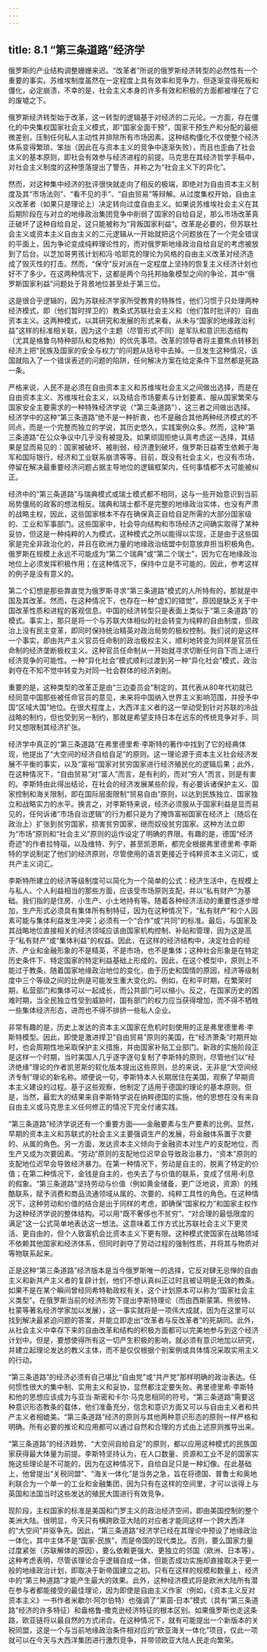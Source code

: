 ```yaml
---
---
---
```

title: 8.1 “第三条道路”经济学
---



俄罗斯的产业结构调整姗姗来迟。“改革者”所说的俄罗斯经济转型的必然性有一个重要的事实。苏维埃制度虽然在一定程度上具有效率和竞争力，但逐渐变得死板和僵化，必定崩溃，不幸的是，社会主义本身的许多有效和积极的方面都被埋在了它的废墟之下。

俄罗斯经济转型始于改革，这一转型的逻辑基于对经济的二元论。一方面，存在僵化的中央集权国家社会主义模式，即“国家全面干预”，国家干预生产和分配的最细微差别，压制任何私人主动性并排除所有市场因素。这种结构僵化不仅使整个经济体系变得繁琐、笨拙（因此在与资本主义的竞争中逐渐失败），而且也歪曲了社会主义的基本原则，即社会有效参与经济进程的前提。马克思在其经济哲学手稿中，对社会主义制度的这种堕落提出了警告，并称之为“社会主义下的异化”。

然而，对这种集中经济的批评很快就走向了相反的极端，即绝对为自由资本主义制度及其“市场法则”、“看不见的手”、“自由贸易”等辩解。从过度集权开始，自由主义改革者（如果只是理论上）决定转向过度自由主义。如果说苏维埃社会主义在其后期阶段在与对立的地缘政治集团竞争中削弱了国家的自给自足，那么市场改革真正破坏了这种自给自足，这只能被称为“背叛国家利益”。改革是必要的，但苏联社会主义或资本主义自由主义的二元逻辑从一开始就把这个问题放在了一个完全错误的平面上，因为争论变成纯粹理论性的，而对俄罗斯地缘政治自给自足的考虑被放到了后台。以芝加哥男孩计划和冯·哈耶克的理论为风格的自由主义改革对经济造成了毁灭性的打击。然而，“保守”反对派在一定程度上坚持的恢复主义经济计划也好不了多少。在这两种情况下，这都是两个乌托邦抽象模型之间的争论，其中“俄罗斯国家利益”问题处于背景地位甚至处于第三位。

这是很合乎逻辑的，因为苏联经济学家所受教育的特殊性，他们习惯于只处理两种经济模式，即（他们暂时捍卫的）教条式苏联社会主义和（他们暂时批评的）自由资本主义。这两种模式，以其研究和发展的形式来看，从未与“国家的地缘政治利益”这样的标准相关联，因为这个主题（尽管形式不同）是军队和意识形态结构（尤其是格鲁乌特种部队和克格勃）的优先事项。改革的领导者将主要焦点转移到经济上把“民族及国家的安全与权力”的问题从括号中去掉。一旦发生这种情况，该国就陷入了一个错误表述的问题的陷阱，任何解决方案在给定条件下显然都是死路一条。

严格来说，人民不是必须在自由资本主义和苏维埃社会主义之间做出选择，而是在自由资本主义、苏维埃社会主义，以及结合市场要素与计划要素、服从国家繁荣与国家安全主要需求的一种特殊经济学说（“第三条道路”），这三者之间做出选择。经济学中的这种“第三条道路”绝不是一种折衷，也不是融合其他两种经济模式的不同点，而是一个完整而独立的学说，其历史悠久，实践案例众多。然而，这种“第三条道路”在公众争议中几乎没有被提及。如果顽固拒绝认真考虑这一选择，其结果是显而易见的：国家被破坏、被削弱，经济遭到破坏，俄罗斯日益寄生依赖于海军和国际银行，经济和工业联系崩溃等等。目前，既没有社会主义，也没有市场，停留在解决最重要经济问题占据主导地位的逻辑框架内，任何事情都不太可能被纠正。

经济中的“第三条道路”与瑞典模式或瑞士模式都不相同，这与一些开始意识到当前局势僵局的政客的想法相反。瑞典和瑞士都不是完整的地缘政治实体，也没有严肃的战略主权，因此，这些国家根本不存在确保真正自给自足所需的大部分国家级的、工业和军事部门。这些国家中，社会导向结构和市场经济之间确实取得了某种妥协，但这是一种纯粹的人为模式，这种模式之所以能得以实现，正是由于这些国家是完全非政治化的，并且在欧洲力量的地缘政治结盟中刻意放弃担当积极角色。俄罗斯在规模上永远不可能成为“第二个瑞典”或“第二个瑞士”，因为它在地缘政治地位上必须发挥积极作用；在这种情况下，保持中立是不可能的。因此，参考这样的例子是没有意义的。

第二个幻想是那些靠直觉为俄罗斯寻求“第三条道路”模式的人所特有的，那就是中国及其改革。然而，在这种情况下，也存在一种“虚幻的错觉”，原因是缺乏关于中国改革性质和进程的客观信息。中国的经济转型只是表面上类似于“第三条道路”的模式。事实上，那只是将一个与苏联大体相似的社会转变为纯粹的自由制度，但政治上没有民主变革，即同时保持统治精英对政治局势的极权控制。我们说的是这样一个事实，即由共产主义官员任命制的政治极权主义，顺利地转变为同样是官员任命制的经济垄断极权主义。这种官员任命制从一开始就寻求切断任何自下而上进行经济竞争的可能性。一种“异化社会”模式顺利过渡到另一种“异化社会”模式，政治剥夺在不知不觉中转变为对同一社会群体的经济剥削。

重要的是，这种类型的改革正是由“三边委员会”制定的，其代表从80年代初就已经同意中国那些被任命官员的意见，未来将中国纳入世界主义影响范围，并授予中国“区域大国”地位。在很大程度上，大西洋主义者的这一举动受到针对苏联的冷战战略的制约，但也受到另一制约，那就是希望支持日本在远东的传统竞争对手，同时又想限制其经济扩张。

经济学中真正的“第三条道路”在弗里德里希·李斯特的著作中找到了它的经典体现，他提出了“大空间的经济自给自足”的原则。这一理论源于资本主义社会经济发展不平衡的事实，以及“富裕”国家对贫穷国家进行经济殖民化的逻辑后果；此外，在这种情况下，“自由贸易”对“富人”而言，是有利的，而对“穷人”而言，则是有害的。李斯特由此得出结论，在社会的经济发展某些阶段，有必要诉诸保护主义、国家控制和海关限制，即在国际层面限制“贸易自由”原则，以达到民族独立、国家独立和战略实力的水平。换言之，对李斯特来说，经济必须服从于国家利益是显而易见的，任何诉诸“市场自治逻辑”的行为都只是为了掩饰富裕国家在经济上（随后在政治上）扩张到贫穷国家，损害贫穷国家，继而奴役贫穷国家。这种方法立即为“市场”原则和“社会主义”原则的运作设定了明确的界限。有趣的是，德国“经济奇迹”的作者拉特瑙，以及维特、列宁，甚至凯恩斯，都完全根据弗里德里希·李斯特的学说制定了他们的经济原则，尽管使用的语言更接近于纯粹资本主义词汇，或共产主义词汇。

李斯特所建立的经济等级制度可以简化为一个简单的公式：经济生活中，在规模上与私人、个人利益相当的那些方面，应该受市场原则支配，并以“私有财产”为基础。我们指的是住房、小生产、小土地持有等。随着各种经济活动的重要性逐步增加，生产形式必须具有集体所有制特征，因为在这种情况下，“私有财产”和个人因素可能与集体利益发生冲突；必须有一个“合作”或“共同”的标准。最后，与国家及其战略地位直接相关的经济领域应该由国家机构控制、补贴和管理，因为这是高于“私有财产”或“集体利益”的权益。因此，在这样的经济结构中，决定社会的经济、产业和金融形象的不是精英，不是市场，也不是集体；这种社会形象是在特定历史条件下、特定国家的特定利益基础上形成的。因此，在这个模型中，原则上不能过于教条，随着国家地缘政治地位的变化，由于历史和国情的原因，经济等级制度中三个等级之间的比例是可能发生重大变化的。例如，在和平时期，在繁荣时期，私营部门和集体可以一起成长，而公共部门可以缩小。反之，在国家历史的困难时期，当全民独立性受到威胁时，国有部门的权力应当获得增加，而不得不牺牲一些集体经济形态，进而也不得不排挤一些私人企业。

非常有趣的是，历史上发达的资本主义国家在危机时刻使用的正是弗里德里希·李斯特模型。因此，即使是激进捍卫“自由贸易”原则的美国，在“经济萧条”时期开始时，也会周期性地采取保护主义措施，并由国家补贴工业部门。新政的实施阶段正是这样一个时期，当时美国人几乎逐字逐句复制了李斯特的原则，尽管他们以“经济绝缘”理论的作者凯恩斯的软化版本提出这些原则，总的来说，无非是“大空间经济专制”理论的新名称。顺便说一句，李斯特本人长期居住在美国，观察了早期资本主义建设的过程。基于这些观察，他制定了适用于德国的理论的基本原则。但是，当然，最宏大的结果来自李斯特学说在纳粹德国的实施，他的思想在没有来自自由主义或马克思主义任何修正的情况下完全付诸实践。

“第三条道路”经济学说还有一个重要方面——金融要素与生产要素的比例。显然，早期的资本主义和苏联式的社会主义主要强调生产的发展，将金融体系置于次要的、从属的角色。另一方面，发达资本主义倾向于金融资本对生产的支配地位，而生产又成为次要因素。“劳动”原则的支配地位迟早会导致政治暴力，“资本”原则的支配地位迟早会导致经济暴力。在第一种情况下，劳动是自主的，脱离了特定的价值；在第二种情况下，金钱是自主的，也失去了与价值的联系，变成了信用‑利息的假象。“第三条道路”坚持劳动与价值（例如黄金储备，更广泛地说，资源）的残酷联系，赋予消费和商品流通领域从属的、次要的、纯粹工具性的角色。在这种情况下，这种劳动和价值的结合是出于同样的考虑，即确保“国家权力”和国家主权作为这种经济学说的整体结构。可以用“既不奢侈也不贫穷”、“对合理的最低限度的满足”这一公式简单地表达这一想法。这意味着工作方式比苏联社会主义下更灵活、更自由的，但个人致富机会比资本主义下更有限。这种模式使国家在战略领域不依赖其他国家和经济体系，但同时剥夺了劳动过程的强制性质，并将其与物质对等物联系起来。

正是这种“第三条道路”经济版本是当今俄罗斯唯一的选择，它反对肆无忌惮的自由主义和新共产主义者的复辟计划，他们不想认真纠正过时且被证明是无效的教条。如果不是在某个瞬间曾经同希特勒政权有关，这个计划原本可以称为“国家社会主义类型”。在俄罗斯当前的经济形势下提出李斯特理论（而由西斯蒙第、熊彼特、杜蒙等著名经济学家加以发展），这一事实就将是一项伟大成就，因为在这里可以找到解决最紧迫问题的答案，并能立即走出“改革者与反改革者”的死胡同。此外，从社会主义中幸存下来的自由改革和结构的积极方面都可以完美地参与到这个经济计划中。但是，要想使得所有这一切产生积极的影响，就必须有意识地加以研究，并建立起理论发达的教义主体，而不是仅仅根据个别案例或具体情况采取实用主义的行动。

“第三条道路”的经济必须有自己堪比“自由党”或“共产党”那样明确的政治表达。任何惯性很大的集中制、实用主义和妥协，显然都注定要失败。弗里德里希·李斯特和他的思想应该成为与亚当·斯密和卡尔·马克思相同的符号。“第三条道路”需要这种意识形态教条的载体，他们准备充分，信念和意识方面又可以与自由主义者和共产主义者相媲美。“第三条道路”经济的原则与其他两种意识形态的原则一样严格和明确。所有必要的推论和应用都可以通过自然和合理的方式由上述原则推导出来。

“第三条道路”的经济趋势、“大空间自给自足”的原则，都以应用这种模式的民族国家获得最大体量为前提。李斯特坚持认为，在人口数量、资源和工业不足的国家实施这些理论是不可能的，因为在这种情况下，自给自足只是一种幻像。在此基础上，他曾提出“关税同盟”、“海关一体化”是当务之急，旨在将德国、普鲁士和奥地利联合为一个单一的工业和金融集团，因为只有在这样的空间里，才可以谈得上与英国和法国当时这些发达的殖民大国进行有效竞争。

现阶段，主权国家的标准是美国和门罗主义的政治经济空间，即由美国控制的整个美洲大陆。很明显，今天只有横跨欧亚大陆的对应者才能同这样一个跨大西洋的“大空间”并驱争先。因此，“第三条道路”经济学已经在其理论中预设了地缘政治一体化，其中主体不是“国家‑民族”，而是帝国的现代类比。否则，要么国家力量过度紧张（苏联解体的原因），要么依赖更强大、更独立的邻国（欧洲、日本等）。这种考虑表明，尽管该理论合乎逻辑自成一体，但能否成功实施却直接取决于更一般的地缘政治计划，即取决于新帝国建立之初。只有在这样的规模和数量上，经济中的“第三种道路”才能产生最大的效果。此外，这种经济模式将是欧洲大陆所有潜在参与者都能接受的最佳理论，因为即使是自由主义作家（例如，《资本主义反对资本主义》一书作者米歇尔·阿尔伯特）也强调了“莱茵‑日本”模式（具有“第三条道路”经济的许多特征）和盎格鲁‑撒克逊经济特征的根本区别。如果俄罗斯也⾛这条路，欧亚链将以最自然的方式闭合。在这种情况下，就有可能提出一个新版本的关税同盟，这是一个与当前地缘政治条件相对应的“欧亚海关一体化”项目，仅此一项就可以在今天与大西洋集团进行激烈竞争，并带领欧亚大陆人民⾛向繁荣。